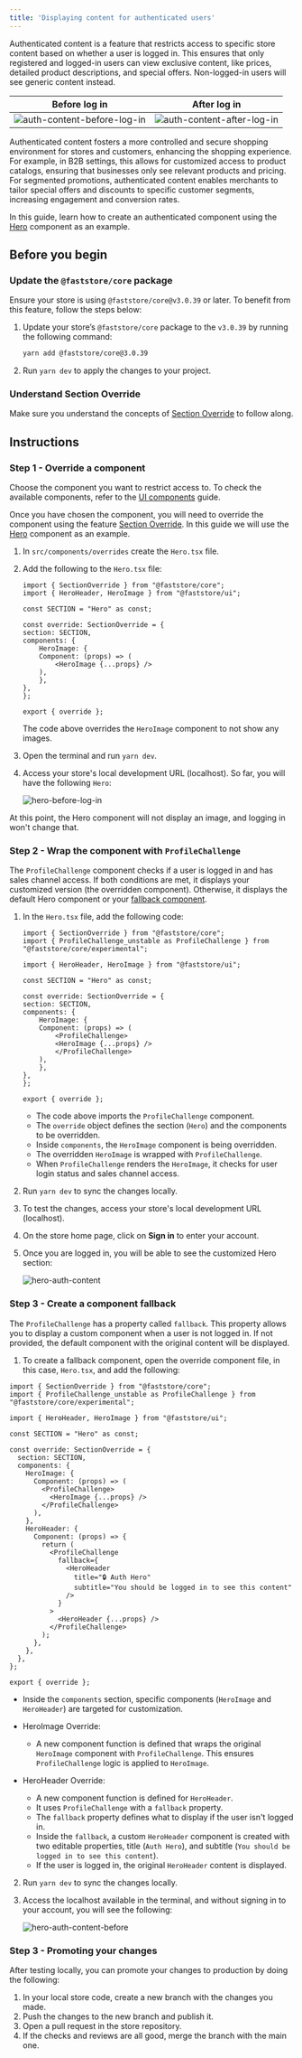 ```yaml
---
title: 'Displaying content for authenticated users'
---
```


Authenticated content is a feature that restricts access to specific store content based on whether a user is logged in. This ensures that only registered and logged-in users can view exclusive content, like prices, detailed product descriptions, and special offers. Non-logged-in users will see generic content instead.

| Before log in | After log in |
| ------------- | ------------ |
| ![auth-content-before-log-in](https://vtexhelp.vtexassets.com/assets/docs/src/before-login___1c428d5e4b755d2c94fb64968893290c.png) | ![auth-content-after-log-in](https://vtexhelp.vtexassets.com/assets/docs/src/after-login___de2dbeae277be2cae93ecc9ec51b3929.png) |

Authenticated content fosters a more controlled and secure shopping environment for stores and customers, enhancing the shopping experience. For example, in B2B settings, this allows for customized access to product catalogs, ensuring that businesses only see relevant products and pricing. For segmented promotions, authenticated content enables merchants to tailor special offers and discounts to specific customer segments, increasing engagement and conversion rates.

In this guide, learn how to create an authenticated component using the [Hero](https://developers.vtex.com/docs/guides/faststore/organisms-hero) component as an example.

## Before you begin

### Update the `@faststore/core` package

Ensure your store is using `@faststore/core@v3.0.39` or later. To benefit from this feature, follow the steps below:

1. Update your store’s `@faststore/core` package to the `v3.0.39` by running the following command:

    ```bash
    yarn add @faststore/core@3.0.39
    ```

2. Run `yarn dev` to apply the changes to your project.

### Understand Section Override

Make sure you understand the concepts of [Section Override](https://developers.vtex.com/docs/guides/faststore/overrides-overview) to follow along.

## Instructions

### Step 1 - Override a component

Choose the component you want to restrict access to. To check the available components, refer to the [UI components](https://developers.vtex.com/docs/guides/faststore/components-index) guide.

Once you have chosen the component, you will need to override the component using the feature [Section Override](https://developers.vtex.com/docs/guides/faststore/overrides-overview). In this guide we will use the [Hero](https://developers.vtex.com/docs/guides/faststore/organisms-hero) component as an example.

1. In `src/components/overrides` create the `Hero.tsx` file.
2. Add the following to the `Hero.tsx` file:

    ```tsx
    import { SectionOverride } from "@faststore/core";
    import { HeroHeader, HeroImage } from "@faststore/ui";

    const SECTION = "Hero" as const;

    const override: SectionOverride = {
    section: SECTION,
    components: {
        HeroImage: {
        Component: (props) => (
            <HeroImage {...props} />
        ),
        },
    },
    };

    export { override };

    ```

   The code above overrides the `HeroImage` component to not show any images.

3. Open the terminal and run `yarn dev`.
4. Access your store's local development URL (localhost). So far, you will have the following `Hero`:

    ![hero-before-log-in](https://vtexhelp.vtexassets.com/assets/docs/src/hero-component___d833f1abca8976e439c5d2e37ebda450.png)

At this point, the Hero component will not display an image, and logging in won't change that.

### Step 2 - Wrap the component with `ProfileChallenge`

The `ProfileChallenge` component checks if a user is logged in and has sales channel access. If both conditions are met, it displays your customized version (the overridden component). Otherwise, it displays the default Hero component or your [fallback component](#step-3-create-a-component-fallback-optional).

1. In the `Hero.tsx` file, add the following code:

    ```tsx
    import { SectionOverride } from "@faststore/core";
    import { ProfileChallenge_unstable as ProfileChallenge } from "@faststore/core/experimental";

    import { HeroHeader, HeroImage } from "@faststore/ui";

    const SECTION = "Hero" as const;

    const override: SectionOverride = {
    section: SECTION,
    components: {
        HeroImage: {
        Component: (props) => (
            <ProfileChallenge>
            <HeroImage {...props} />
            </ProfileChallenge>
        ),
        },
    },
    };

    export { override };
    ```

    - The code above imports the `ProfileChallenge` component.
    - The `override` object defines the section (`Hero`) and the components to be overridden.
    - Inside `components`, the `HeroImage` component is being overridden.
    - The overridden `HeroImage` is wrapped with `ProfileChallenge`.
    - When `ProfileChallenge` renders the `HeroImage`, it checks for user login status and sales channel access.

2. Run `yarn dev` to sync the changes locally.
3. To test the changes, access your store's local development URL (localhost). 
4. On the store home page, click on **Sign in** to enter your account.
5. Once you are logged in, you will be able to see the customized Hero section:

    ![hero-auth-content](https://vtexhelp.vtexassets.com/assets/docs/src/hero-component-login___cb5cecfe909ff084771b45ae99eebc93.png)

### Step 3 - Create a component fallback

The `ProfileChallenge` has a property called `fallback`. This property allows you to display a custom component when a user is not logged in. If not provided, the default component with the original content will be displayed.

1. To create a fallback component, open the override component file, in this case, `Hero.tsx`, and add the following:

  ```tsx
  import { SectionOverride } from "@faststore/core";
  import { ProfileChallenge_unstable as ProfileChallenge } from "@faststore/core/experimental";

  import { HeroHeader, HeroImage } from "@faststore/ui";

  const SECTION = "Hero" as const;

  const override: SectionOverride = {
    section: SECTION,
    components: {
      HeroImage: {
        Component: (props) => (
          <ProfileChallenge>
            <HeroImage {...props} />
          </ProfileChallenge>
        ),
      },
      HeroHeader: {
        Component: (props) => {
          return (
            <ProfileChallenge
              fallback={
                <HeroHeader
                  title="🔒 Auth Hero"
                  subtitle="You should be logged in to see this content"
                />
              }
            >
              <HeroHeader {...props} />
            </ProfileChallenge>
          );
        },
      },
    },
  };

  export { override };

  ```

  - Inside the `components` section, specific components (`HeroImage` and `HeroHeader`) are targeted for customization.
  - HeroImage Override:
    - A new component function is defined that wraps the original `HeroImage` component with `ProfileChallenge`. This ensures `ProfileChallenge` logic is applied to `HeroImage`.
  
  - HeroHeader Override:
    - A new component function is defined for `HeroHeader`.
    - It uses `ProfileChallenge` with a `fallback` property.
    - The `fallback` property defines what to display if the user isn't logged in.
    - Inside the `fallback`, a custom `HeroHeader` component is created with two editable properties, title (`Auth Hero`), and subtitle (`You should be logged in to see this content`).
    - If the user is logged in, the original `HeroHeader` content is displayed.

2. Run `yarn dev` to sync the changes locally.
3. Access the localhost available in the terminal, and without signing in to your account, you will see the following:

    ![hero-auth-content-before](https://vtexhelp.vtexassets.com/assets/docs/src/before-login___1c428d5e4b755d2c94fb64968893290c.png)

### Step 3 - Promoting your changes

After testing locally, you can promote your changes to production by doing the following:

1. In your local store code, create a new branch with the changes you made.
2. Push the changes to the new branch and publish it.
3. Open a pull request in the store repository.
4. If the checks and reviews are all good, merge the branch with the main one.
